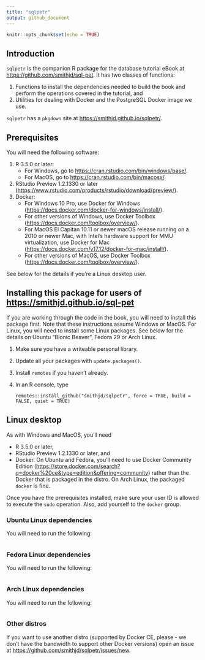 ```yaml
---
title: "sqlpetr"
output: github_document
---
```


```r
knitr::opts_chunk$set(echo = TRUE)
```

## Introduction
`sqlpetr` is the companion R package for the database tutorial eBook at <https://github.com/smithjd/sql-pet>. It has two classes of functions:

1. Functions to install the dependencies needed to build the book and perform the operations covered in the tutorial, and
2. Utilities for dealing with Docker and the PostgreSQL Docker image we use.

`sqlpetr` has a `pkgdown` site at <https://smithjd.github.io/sqlpetr/>.

## Prerequisites
You will need the following software:

1. R 3.5.0 or later:
    * For Windows, go to <https://cran.rstudio.com/bin/windows/base/>.
    * For MacOS, go to <https://cran.rstudio.com/bin/macosx/>.
2. RStudio Preview 1.2.1330 or later (<https://www.rstudio.com/products/rstudio/download/preview/>).
3. Docker:
    * For Windows 10 Pro, use Docker for Windows (<https://docs.docker.com/docker-for-windows/install/>).
    * For other versions of Windows, use Docker Toolbox (<https://docs.docker.com/toolbox/overview/>).
    * For MacOS El Capitan 10.11 or newer macOS release running on a 2010 or newer Mac, with Intel’s hardware support for MMU virtualization, use Docker for Mac (<https://docs.docker.com/v17.12/docker-for-mac/install/>).
    * For other versions of MacOS, use Docker Toolbox (<https://docs.docker.com/toolbox/overview/>).

See below for the details if you're a Linux desktop user.

## Installing this package for users of <https://smithjd.github.io/sql-pet>
If you are working through the code in the book, you will need to install this package first. Note that these instructions assume Windows or MacOS. For Linux, you will need to install some Linux packages. See below for the details on Ubuntu "Bionic Beaver", Fedora 29 or Arch Linux.

1. Make sure you have a writeable personal library.
2. Update all your packages with `update.packages()`.
3. Install `remotes` if you haven't already. 
4. In an R console, type

    ```
    remotes::install_github("smithjd/sqlpetr", force = TRUE, build = FALSE, quiet = TRUE)
    ```

## Linux desktop
As with Windows and MacOS, you'll need

* R 3.5.0 or later, 
* RStudio Preview 1.2.1330 or later, and
* Docker. On Ubuntu and Fedora, you'll need to use Docker Community Edition (<https://store.docker.com/search?q=docker%20ce&type=edition&offering=community>) rather than the Docker that is packaged in the distro. On Arch Linux, the packaged `docker` is fine.

Once you have the prerequisites installed, make sure your user ID is allowed to execute the `sudo` operation. Also, add yourself to the `docker` group.

### Ubuntu Linux dependencies
You will need to run the following:

```

```

### Fedora Linux dependencies
You will need to run the following:

```

```

### Arch Linux dependencies
You will need to run the following:

```

```

### Other distros
If you want to use another distro (supported by Docker CE, please - we don't have the bandwidth to support other Docker versions) open an issue at <https://github.com/smithjd/sqlpetr/issues/new>.
